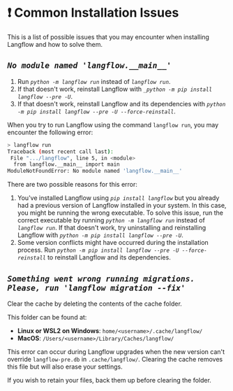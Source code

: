 
# ❗️ Common Installation Issues

This is a list of possible issues that you may encounter when installing Langflow and how to solve them.

## _`No module named 'langflow.__main__'`_

1. Run _`python -m langflow run`_ instead of _`langflow run`_.
2. If that doesn't work, reinstall Langflow with _`_python -m pip install langflow --pre -U`_.
3. If that doesn't work, reinstall Langflow and its dependencies with _`python -m pip install langflow --pre -U --force-reinstall`_.

When you try to run Langflow using the command `langflow run`, you may encounter the following error:

```bash
> langflow run
Traceback (most recent call last):
 File ".../langflow", line 5, in <module>
  from langflow.__main__ import main
ModuleNotFoundError: No module named 'langflow.__main__'
```

There are two possible reasons for this error:

1. You've installed Langflow using _`pip install langflow`_ but you already had a previous version of Langflow installed in your system.
   In this case, you might be running the wrong executable.
   To solve this issue, run the correct executable by running _`python -m langflow run`_ instead of _`langflow run`_.
   If that doesn't work, try uninstalling and reinstalling Langflow with _`python -m pip install langflow --pre -U`_.
2. Some version conflicts might have occurred during the installation process.
   Run _`python -m pip install langflow --pre -U --force-reinstall`_ to reinstall Langflow and its dependencies.

## _`Something went wrong running migrations. Please, run 'langflow migration --fix'`_

Clear the cache by deleting the contents of the cache folder.

This folder can be found at:

- **Linux or WSL2 on Windows**: `home/<username>/.cache/langflow/`
- **MacOS**: `/Users/<username>/Library/Caches/langflow/`

This error can occur during Langflow upgrades when the new version can't override `langflow-pre.db` in `.cache/langflow/`. Clearing the cache removes this file but will also erase your settings.

If you wish to retain your files, back them up before clearing the folder.

